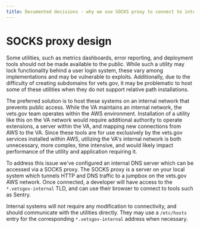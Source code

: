 ```yaml
---
title: Documented decisions - why we use SOCKS proxy to connect to internal tools
---
```


# SOCKS proxy design

Some utilities, such as metrics dashboards, error reporting, and deployment
tools should not be made available to the public. While such a utility may lock
functionality behind a user login system, these vary among implementations and
may be vulnerable to exploits. Additionally, due to the difficulty of creating
subdomains for vets.gov, it may be problematic to host some of these utilities
when they do not support relative path installations.

The preferred solution is to host these systems on an internal network that
prevents public access. While the VA maintains an internal network, the vets.gov
team operates within the AWS environment. Installation of a utility like this on
the VA network would require additional authority to operate extensions,
a server within the VA, and mapping new connections from AWS to the VA. Since
these tools are for use exclusively by the vets.gov services installed within
AWS, utilizing the VA's internal network is both unnecessary, more complex,
time intensive, and would likely impact performance of the utility and
application requiring it.

To address this issue we've configured an internal DNS server which can be
accessed via a SOCKS proxy. The SOCKS proxy is a server on your local system
which tunnels HTTP and DNS traffic to a jumpbox on the vets.gov AWS network.
Once connected, a developer will have access to the `*.vetsgov-internal` TLD,
and can use their browser to connect to tools such as Sentry.

Internal systems will not require any modification to connectivity, and should
communicate with the utilities directly. They may use a `/etc/hosts` entry for
the corresponding `*.vetsgov-internal` address when necessary.